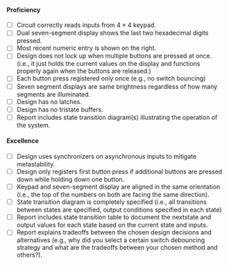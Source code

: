 #### Proficiency

- [ ] Circuit correctly reads inputs from $4 \times 4$ keypad.
- [ ] Dual seven-segment display shows the last two hexadecimal digits pressed.
- [ ] Most recent numeric entry is shown on the right.
- [ ] Design does not lock up when multiple buttons are pressed at once. (i.e., it just holds the current values on the display and functions properly again when the buttons are released.)
- [ ] Each button press registered only once (e.g., no switch bouncing)
- [ ] Seven segment displays are same brightness regardless of how many segments are illuminated.
- [ ] Design has no latches.
- [ ] Design has no tristate buffers.
- [ ] Report includes state transition diagram(s) illustrating the operation of the system.

#### Excellence

- [ ] Design uses synchronizers on asynchronous inputs to mitigate metastability.
- [ ] Design only registers first button press if additional buttons are pressed down while holding down one button.
- [ ] Keypad and seven-segment display are aligned in the same orientation (i.e., the top of the numbers on both are facing the same direction).
- [ ] State transition diagram is completely specified (i.e., all transitions between states are specified, output conditions specified in each state)
- [ ] Report includes state transition table to document the nextstate and output values for each state based on the current state and inputs.
- [ ] Report explains tradeoffs between the chosen design decisions and alternatives (e.g., why did you select a certain switch debouncing strategy and what are the tradeoffs between your chosen method and others?).